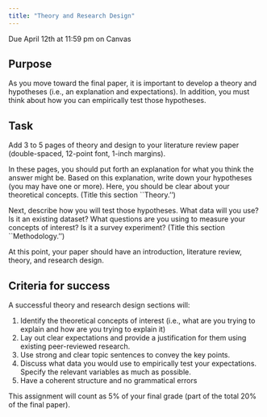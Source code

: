 ```yaml
---
title: "Theory and Research Design"
---
```


:::{.callout-important}
Due April 12th at 11:59 pm on Canvas
:::

## Purpose

As you move toward the final paper, it is important to develop a theory and hypotheses (i.e., an explanation and expectations). In addition, you must think about how you can empirically test those hypotheses.


## Task

Add 3 to 5 pages of theory and design to your literature review paper (double-spaced, 12-point font, 1-inch margins).

In these pages, you should put forth an explanation for what you think the answer might be. Based on this explanation, write down your hypotheses (you may have one or more). Here, you should be clear about your theoretical concepts. (Title this section ``Theory.'')

Next, describe how you will test those hypotheses. What data will you use? Is it an existing dataset? What questions are you using to measure your concepts of interest? Is it a survey experiment? (Title this section ``Methodology.'')

At this point, your paper should have an introduction, literature review, theory, and research design.


## Criteria for success

A successful theory and research design sections will:

1. Identify the theoretical concepts of interest (i.e., what are you trying to explain and how are you trying to explain it)
2. Lay out clear expectations and provide a justification for them using existing peer-reviewed research.
3. Use strong and clear topic sentences to convey the key points.
4. Discuss what data you would use to empirically test your expectations. Specify the relevant variables as much as possible.
5. Have a coherent structure and no grammatical errors




:::{.callout-note}
This assignment will count as 5% of your final grade (part of the total 20% of the final paper).
:::




